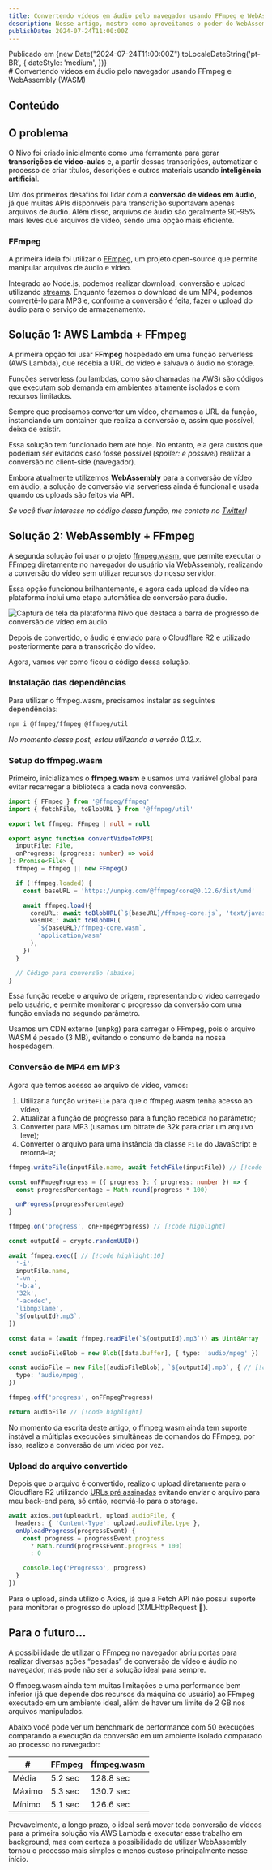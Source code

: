 ```yaml
---
title: Convertendo vídeos em áudio pelo navegador usando FFmpeg e WebAssembly (WASM)
description: Nesse artigo, mostro como aproveitamos o poder do WebAssembly para manipular vídeos antes de envia-los ao back-end da aplicação.
publishDate: 2024-07-24T11:00:00Z
---
```



<div className="space-y-4">
  <div className="flex items-center gap-1 not-prose text-zinc-500 text-sm">
    <time>
      Publicado em {new Date("2024-07-24T11:00:00Z").toLocaleDateString('pt-BR', {
        dateStyle: 'medium',
      })}
    </time>
  </div>
  # Convertendo vídeos em áudio pelo navegador usando FFmpeg e WebAssembly (WASM) 
</div>

## Conteúdo

## O problema

O Nivo foi criado inicialmente como uma ferramenta para gerar **transcrições de vídeo-aulas** e, a partir dessas transcrições, automatizar o processo de criar títulos, descrições e outros materiais usando **inteligência artificial**.

Um dos primeiros desafios foi lidar com a **conversão de vídeos em áudio**, já que muitas APIs disponíveis para transcrição suportavam apenas arquivos de áudio. Além disso, arquivos de áudio são geralmente 90-95% mais leves que arquivos de vídeo, sendo uma opção mais eficiente.

### FFmpeg

A primeira ideia foi utilizar o [FFmpeg](https://www.ffmpeg.org/), um projeto open-source que permite manipular arquivos de áudio e vídeo.

Integrado ao Node.js, podemos realizar download, conversão e upload utilizando [streams](https://nodejs.org/api/stream.html). Enquanto fazemos o download de um MP4, podemos convertê-lo para MP3 e, conforme a conversão é feita, fazer o upload do áudio para o serviço de armazenamento.

## Solução 1: AWS Lambda + FFmpeg

A primeira opção foi usar **FFmpeg** hospedado em uma função serverless (AWS Lambda), que recebia a URL do vídeo e salvava o áudio no storage.

Funções serverless (ou lambdas, como são chamadas na AWS) são códigos que executam sob demanda em ambientes altamente isolados e com recursos limitados.

Sempre que precisamos converter um vídeo, chamamos a URL da função, instanciando um container que realiza a conversão e, assim que possível, deixa de existir.

Essa solução tem funcionado bem até hoje. No entanto, ela gera custos que poderiam ser evitados caso fosse possível (*spoiler: é possível*) realizar a conversão no client-side (navegador).

Embora atualmente utilizemos **WebAssembly** para a conversão de vídeo em áudio, a solução de conversão via serverless ainda é funcional e usada quando os uploads são feitos via API.

*Se você tiver interesse no código dessa função, me contate no [Twitter](https://x.com/dieegosf)!*

## Solução 2: WebAssembly + FFmpeg

A segunda solução foi usar o projeto [ffmpeg.wasm](https://ffmpegwasm.netlify.app/), que permite executar o FFmpeg diretamente no navegador do usuário via WebAssembly, realizando a conversão do vídeo sem utilizar recursos do nosso servidor.

Essa opção funcionou brilhantemente, e agora cada upload de vídeo na plataforma inclui uma etapa automática de conversão para áudio.

<Image className="rounded-lg" src={audioConversionScreenshot} alt="Captura de tela da plataforma Nivo que destaca a barra de progresso de conversão de vídeo em áudio" width={768} height={290} />

Depois de convertido, o áudio é enviado para o Cloudflare R2 e utilizado posteriormente para a transcrição do vídeo.

Agora, vamos ver como ficou o código dessa solução.

### Instalação das dependências

Para utilizar o ffmpeg.wasm, precisamos instalar as seguintes dependências:

```sh
npm i @ffmpeg/ffmpeg @ffmpeg/util
```

*No momento desse post, estou utilizando a versão 0.12.x.*

### Setup do ffmpeg.wasm

Primeiro, inicializamos o **ffmpeg.wasm** e usamos uma variável global para evitar recarregar a biblioteca a cada nova conversão.

```ts
import { FFmpeg } from '@ffmpeg/ffmpeg'
import { fetchFile, toBlobURL } from '@ffmpeg/util'

export let ffmpeg: FFmpeg | null = null

export async function convertVideoToMP3(
  inputFile: File,
  onProgress: (progress: number) => void
): Promise<File> {
  ffmpeg = ffmpeg || new FFmpeg()

  if (!ffmpeg.loaded) {
    const baseURL = 'https://unpkg.com/@ffmpeg/core@0.12.6/dist/umd'

    await ffmpeg.load({
      coreURL: await toBlobURL(`${baseURL}/ffmpeg-core.js`, 'text/javascript'),
      wasmURL: await toBlobURL(
        `${baseURL}/ffmpeg-core.wasm`,
        'application/wasm'
      ),
    })
  }

  // Código para conversão (abaixo)
}
```

Essa função recebe o arquivo de origem, representando o vídeo carregado pelo usuário, e permite monitorar o progresso da conversão com uma função enviada no segundo parâmetro.

Usamos um CDN externo (unpkg) para carregar o FFmpeg, pois o arquivo WASM é pesado (3 MB), evitando o consumo de banda na nossa hospedagem.

### Conversão de MP4 em MP3

Agora que temos acesso ao arquivo de vídeo, vamos:

1.	Utilizar a função `writeFile` para que o ffmpeg.wasm tenha acesso ao vídeo;
2.	Atualizar a função de progresso para a função recebida no parâmetro;
3.	Converter para MP3 (usamos um bitrate de 32k para criar um arquivo leve);
4.	Converter o arquivo para uma instância da classe `File` do JavaScript e retorná-la;

```ts
ffmpeg.writeFile(inputFile.name, await fetchFile(inputFile)) // [!code highlight]

const onFFmpegProgress = ({ progress }: { progress: number }) => {
  const progressPercentage = Math.round(progress * 100)

  onProgress(progressPercentage)
}

ffmpeg.on('progress', onFFmpegProgress) // [!code highlight]

const outputId = crypto.randomUUID()

await ffmpeg.exec([ // [!code highlight:10]
  '-i',
  inputFile.name,
  '-vn',
  '-b:a',
  '32k',
  '-acodec',
  'libmp3lame',
  `${outputId}.mp3`,
])

const data = (await ffmpeg.readFile(`${outputId}.mp3`)) as Uint8Array

const audioFileBlob = new Blob([data.buffer], { type: 'audio/mpeg' })

const audioFile = new File([audioFileBlob], `${outputId}.mp3`, { // [!code highlight:3]
  type: 'audio/mpeg',
})

ffmpeg.off('progress', onFFmpegProgress)

return audioFile // [!code highlight]
```

No momento da escrita deste artigo, o ffmpeg.wasm ainda tem suporte instável a múltiplas execuções simultâneas de comandos do FFmpeg, por isso, realizo a conversão de um vídeo por vez.

### Upload do arquivo convertido

Depois que o arquivo é convertido, realizo o upload diretamente para o Cloudflare R2 utilizando [URLs pré assinadas](https://docs.aws.amazon.com/pt_br/AmazonS3/latest/userguide/using-presigned-url.html) evitando enviar o arquivo para meu back-end para, só então, reenviá-lo para o storage.

```ts
await axios.put(uploadUrl, upload.audioFile, {
  headers: { 'Content-Type': upload.audioFile.type },
  onUploadProgress(progressEvent) {
    const progress = progressEvent.progress
      ? Math.round(progressEvent.progress * 100)
      : 0

    console.log('Progresso', progress)
  }
})
```

Para o upload, ainda utilizo o Axios, já que a Fetch API não possui suporte para monitorar o progresso do upload (XMLHttpRequest 💜).

## Para o futuro...

A possibilidade de utilizar o FFmpeg no navegador abriu portas para realizar diversas ações “pesadas” de conversão de vídeo e áudio no navegador, mas pode não ser a solução ideal para sempre.

O ffmpeg.wasm ainda tem muitas limitações e uma performance bem inferior (já que depende dos recursos da máquina do usuário) ao FFmpeg executado em um ambiente ideal, além de haver um limite de 2 GB nos arquivos manipulados.

Abaixo você pode ver um benchmark de performance com 50 execuções comparando a execução da conversão em um ambiente isolado comparado ao processo no navegador:

|  #  | FFmpeg | ffmpeg.wasm |
| --- | ------ | ------------ |
| Média | 5.2 sec | 128.8 sec |
| Máximo | 5.3 sec | 130.7 sec |
| Mínimo | 5.1 sec | 126.6 sec |

Provavelmente, a longo prazo, o ideal será mover toda conversão de vídeos para a primeira solução via AWS Lambda e executar esse trabalho em background, mas com certeza a possibilidade de utilizar WebAssembly tornou o processo mais simples e menos custoso principalmente nesse início.